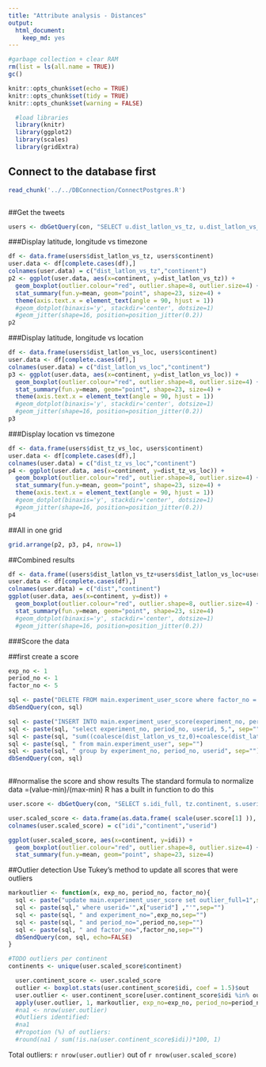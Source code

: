 ```yaml
---
title: "Attribute analysis - Distances"
output: 
  html_document: 
    keep_md: yes
---
```


```r
#garbage collection + clear RAM
rm(list = ls(all.name = TRUE))
gc()
```

```r
knitr::opts_chunk$set(echo = TRUE)
knitr::opts_chunk$set(tidy = TRUE)
knitr::opts_chunk$set(warning = FALSE)
```

```r
  #load libraries
  library(knitr)
  library(ggplot2)
  library(scales)
  library(gridExtra)

```

## Connect to the database first
```r
read_chunk('../../DBConnection/ConnectPostgres.R')
```

```r
```

##Get the tweets
```r
users <- dbGetQuery(con, "SELECT u.dist_latlon_vs_tz, u.dist_latlon_vs_loc, u.dist_tz_vs_loc, tz.continent from main.experiment_user u left join main.timezone_r tz on tz.timezone = u.timezone")
```

###Display latitude, longitude vs timezone
```r
df <- data.frame(users$dist_latlon_vs_tz, users$continent)
user.data <- df[complete.cases(df),]
colnames(user.data) = c("dist_latlon_vs_tz","continent")
p2 <- ggplot(user.data, aes(x=continent, y=dist_latlon_vs_tz)) +
  geom_boxplot(outlier.colour="red", outlier.shape=8, outlier.size=4) +
  stat_summary(fun.y=mean, geom="point", shape=23, size=4) +
  theme(axis.text.x = element_text(angle = 90, hjust = 1))
  #geom_dotplot(binaxis='y', stackdir='center', dotsize=1) 
  #geom_jitter(shape=16, position=position_jitter(0.2))
p2
```
###Display latitude, longitude vs location
```r
df <- data.frame(users$dist_latlon_vs_loc, users$continent)
user.data <- df[complete.cases(df),]
colnames(user.data) = c("dist_latlon_vs_loc","continent")
p3 <- ggplot(user.data, aes(x=continent, y=dist_latlon_vs_loc)) +
  geom_boxplot(outlier.colour="red", outlier.shape=8, outlier.size=4) +
  stat_summary(fun.y=mean, geom="point", shape=23, size=4) +
  theme(axis.text.x = element_text(angle = 90, hjust = 1))
  #geom_dotplot(binaxis='y', stackdir='center', dotsize=1) 
  #geom_jitter(shape=16, position=position_jitter(0.2))
p3
```
###Display location vs timezone
```r
df <- data.frame(users$dist_tz_vs_loc, users$continent)
user.data <- df[complete.cases(df),]
colnames(user.data) = c("dist_tz_vs_loc","continent")
p4 <- ggplot(user.data, aes(x=continent, y=dist_tz_vs_loc)) +
  geom_boxplot(outlier.colour="red", outlier.shape=8, outlier.size=4) +
  stat_summary(fun.y=mean, geom="point", shape=23, size=4) +
  theme(axis.text.x = element_text(angle = 90, hjust = 1))
  #geom_dotplot(binaxis='y', stackdir='center', dotsize=1) 
  #geom_jitter(shape=16, position=position_jitter(0.2))
p4
```

##All in one grid
```r
grid.arrange(p2, p3, p4, nrow=1)
```

##Combined results
```r
df <- data.frame((users$dist_latlon_vs_tz+users$dist_latlon_vs_loc+users$dist_tz_vs_loc)/3, users$continent)
user.data <- df[complete.cases(df),]
colnames(user.data) = c("dist","continent")
ggplot(user.data, aes(x=continent, y=dist)) +
  geom_boxplot(outlier.colour="red", outlier.shape=8, outlier.size=4) +
  stat_summary(fun.y=mean, geom="point", shape=23, size=4) 
  #geom_dotplot(binaxis='y', stackdir='center', dotsize=1) 
  #geom_jitter(shape=16, position=position_jitter(0.2))
```

###Score the data

##first create a score
```r
exp_no <- 1
period_no <- 1
factor_no <- 5

sql <- paste("DELETE FROM main.experiment_user_score where factor_no = 5",sep="")
dbSendQuery(con, sql)

sql <- paste("INSERT INTO main.experiment_user_score(experiment_no, period_no, userid, factor_no, idi_full)",sep="")
sql <- paste(sql, "select experiment_no, period_no, userid, 5,", sep="")
sql <- paste(sql, "sum((coalesce(dist_latlon_vs_tz,0)+coalesce(dist_latlon_vs_loc,0)+coalesce(dist_tz_vs_loc,0)))/sum(case when dist_latlon_vs_tz is null and dist_latlon_vs_loc is null and dist_tz_vs_loc is null then 1 else 0 end + case when dist_latlon_vs_tz is not null then 1 else 0 end + case when dist_latlon_vs_loc is not null then 1 else 0 end + case when dist_tz_vs_loc is not null then 1 else 0 end)", sep="")    
sql <- paste(sql, " from main.experiment_user", sep="")
sql <- paste(sql, " group by experiment_no, period_no, userid", sep="")
dbSendQuery(con, sql)
    
```

##normalise the score and show results
The standard formula to normalize data =(value-min)/(max-min) 
R has a built in function to do this
```r
user.score <- dbGetQuery(con, "SELECT s.idi_full, tz.continent, s.userid from main.experiment_user_score s join main.experiment_user u on u.userid = s.userid left join main.timezone_r tz on tz.timezone = u.timezone where s.factor_no = 5 and s.experiment_no = u.experiment_no and s.period_no = u.period_no")

user.scaled_score <- data.frame(as.data.frame( scale(user.score[1] )), user.score[2], user.score[3])
colnames(user.scaled_score) = c("idi","continent","userid")

ggplot(user.scaled_score, aes(x=continent, y=idi)) +
  geom_boxplot(outlier.colour="red", outlier.shape=8, outlier.size=4) +
  stat_summary(fun.y=mean, geom="point", shape=23, size=4) 

```


##Outlier detection
Use Tukey's method to update all scores that were outliers

```r

markoutlier <- function(x, exp_no, period_no, factor_no){
  sql <- paste("update main.experiment_user_score set outlier_full=1",sep="")
  sql <- paste(sql," where userid='",x["userid"] ,"'",sep="")
  sql <- paste(sql, " and experiment_no=",exp_no,sep="")
  sql <- paste(sql, " and period_no=",period_no,sep="")
  sql <- paste(sql, " and factor_no=",factor_no,sep="")
  dbSendQuery(con, sql, echo=FALSE)  
}

#TODO outliers per continent
continents <- unique(user.scaled_score$continent)

  user.continent_score <- user.scaled_score
  outlier <- boxplot.stats(user.continent_score$idi, coef = 1.5)$out
  user.outlier <- user.continent_score[user.continent_score$idi %in% outlier,]
  apply(user.outlier, 1, markoutlier, exp_no=exp_no, period_no=period_no,factor_no=factor_no)
  #na1 <- nrow(user.outlier)
  #Outliers identified:
  #na1
  #Propotion (%) of outliers:
  #round(na1 / sum(!is.na(user.continent_score$idi))*100, 1)

```

Total outliers: `r nrow(user.outlier)` out of `r nrow(user.scaled_score)`


```r
```